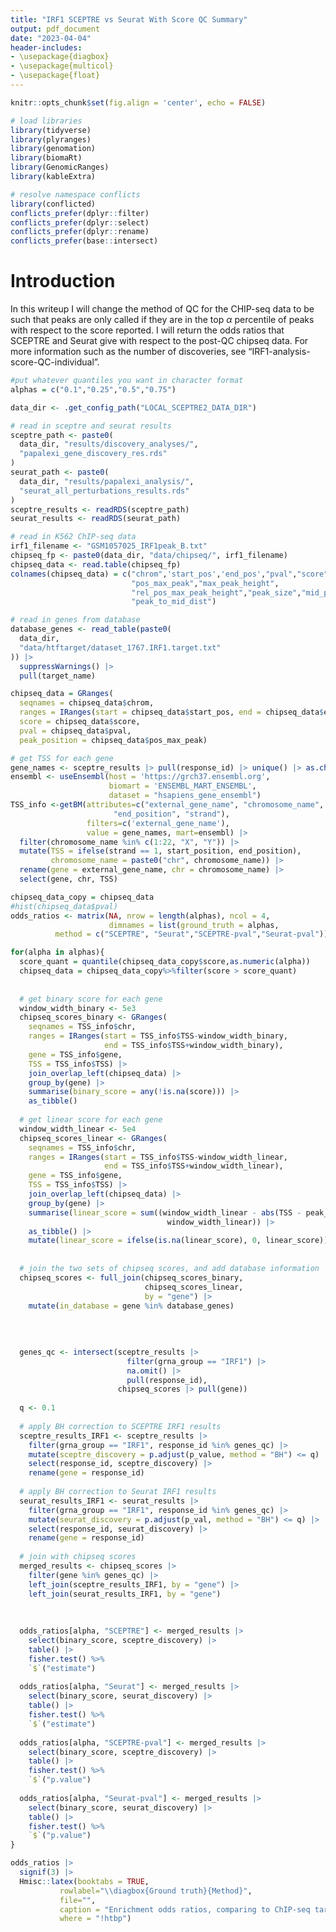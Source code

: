 ```yaml
---
title: "IRF1 SCEPTRE vs Seurat With Score QC Summary"
output: pdf_document
date: "2023-04-04"
header-includes:
- \usepackage{diagbox}
- \usepackage{multicol}
- \usepackage{float}
---
```


```r
knitr::opts_chunk$set(fig.align = 'center', echo = FALSE)
```

```r
# load libraries
library(tidyverse)
library(plyranges)
library(genomation)
library(biomaRt)
library(GenomicRanges)
library(kableExtra)

# resolve namespace conflicts
library(conflicted)
conflicts_prefer(dplyr::filter)
conflicts_prefer(dplyr::select)
conflicts_prefer(dplyr::rename)
conflicts_prefer(base::intersect)
```

# Introduction

In this writeup I will change the method of QC for the CHIP-seq data to be such that peaks are only called if they are in the top $\alpha$ percentile of peaks with respect to the score reported. I will return the odds ratios that SCEPTRE and Seurat give with respect to the post-QC chipseq data. For more information such as the number of discoveries, see "IRF1-analysis-score-QC-individual".

```r
#put whatever quantiles you want in character format
alphas = c("0.1","0.25","0.5","0.75")
```


```r
data_dir <- .get_config_path("LOCAL_SCEPTRE2_DATA_DIR")

# read in sceptre and seurat results
sceptre_path <- paste0(
  data_dir, "results/discovery_analyses/",
  "papalexi_gene_discovery_res.rds"
)
seurat_path <- paste0(
  data_dir, "results/papalexi_analysis/",
  "seurat_all_perturbations_results.rds"
)
sceptre_results <- readRDS(sceptre_path)
seurat_results <- readRDS(seurat_path)

# read in K562 ChIP-seq data
irf1_filename <- "GSM1057025_IRF1peak_B.txt"
chipseq_fp <- paste0(data_dir, "data/chipseq/", irf1_filename)
chipseq_data <- read.table(chipseq_fp) 
colnames(chipseq_data) = c("chrom",'start_pos','end_pos',"pval","score",
                           "pos_max_peak","max_peak_height",
                           "rel_pos_max_peak_height","peak_size","mid_point",
                           "peak_to_mid_dist")

# read in genes from database
database_genes <- read_table(paste0(
  data_dir,
  "data/htftarget/dataset_1767.IRF1.target.txt"
)) |>
  suppressWarnings() |>
  pull(target_name)
```

```r
chipseq_data = GRanges(
  seqnames = chipseq_data$chrom,
  ranges = IRanges(start = chipseq_data$start_pos, end = chipseq_data$end_pos),
  score = chipseq_data$score,
  pval = chipseq_data$pval,
  peak_position = chipseq_data$pos_max_peak)
```

```r
# get TSS for each gene 
gene_names <- sceptre_results |> pull(response_id) |> unique() |> as.character()
ensembl <- useEnsembl(host = 'https://grch37.ensembl.org',
                      biomart = 'ENSEMBL_MART_ENSEMBL', 
                      dataset = "hsapiens_gene_ensembl")
TSS_info <-getBM(attributes=c("external_gene_name", "chromosome_name", "start_position", 
                       "end_position", "strand"),
                 filters=c('external_gene_name'),
                 value = gene_names, mart=ensembl) |>
  filter(chromosome_name %in% c(1:22, "X", "Y")) |>
  mutate(TSS = ifelse(strand == 1, start_position, end_position),
         chromosome_name = paste0("chr", chromosome_name)) |>
  rename(gene = external_gene_name, chr = chromosome_name) |>
  select(gene, chr, TSS)
```





```r
chipseq_data_copy = chipseq_data
#hist(chipseq_data$pval)
odds_ratios <- matrix(NA, nrow = length(alphas), ncol = 4, 
                      dimnames = list(ground_truth = alphas, 
          method = c("SCEPTRE", "Seurat","SCEPTRE-pval","Seurat-pval")))

for(alpha in alphas){
  score_quant = quantile(chipseq_data_copy$score,as.numeric(alpha))
  chipseq_data = chipseq_data_copy%>%filter(score > score_quant)
  
  
  # get binary score for each gene
  window_width_binary <- 5e3
  chipseq_scores_binary <- GRanges(
    seqnames = TSS_info$chr,
    ranges = IRanges(start = TSS_info$TSS-window_width_binary, 
                     end = TSS_info$TSS+window_width_binary),
    gene = TSS_info$gene,
    TSS = TSS_info$TSS) |> 
    join_overlap_left(chipseq_data) |>
    group_by(gene) |>
    summarise(binary_score = any(!is.na(score))) |>
    as_tibble()
  
  # get linear score for each gene
  window_width_linear <- 5e4
  chipseq_scores_linear <- GRanges(
    seqnames = TSS_info$chr,
    ranges = IRanges(start = TSS_info$TSS-window_width_linear, 
                     end = TSS_info$TSS+window_width_linear),
    gene = TSS_info$gene,
    TSS = TSS_info$TSS) |> 
    join_overlap_left(chipseq_data) |>
    group_by(gene) |>
    summarise(linear_score = sum((window_width_linear - abs(TSS - peak_position))/
                                   window_width_linear)) |>
    as_tibble() |>
    mutate(linear_score = ifelse(is.na(linear_score), 0, linear_score))
  
  
  # join the two sets of chipseq scores, and add database information
  chipseq_scores <- full_join(chipseq_scores_binary, 
                              chipseq_scores_linear, 
                              by = "gene") |>
    mutate(in_database = gene %in% database_genes)
  
  
  
  
  genes_qc <- intersect(sceptre_results |> 
                          filter(grna_group == "IRF1") |>
                          na.omit() |>
                          pull(response_id),
                        chipseq_scores |> pull(gene))
  
  q <- 0.1
  
  # apply BH correction to SCEPTRE IRF1 results
  sceptre_results_IRF1 <- sceptre_results |>
    filter(grna_group == "IRF1", response_id %in% genes_qc) |>
    mutate(sceptre_discovery = p.adjust(p_value, method = "BH") <= q) |>
    select(response_id, sceptre_discovery) |>
    rename(gene = response_id)
  
  # apply BH correction to Seurat IRF1 results
  seurat_results_IRF1 <- seurat_results |>
    filter(grna_group == "IRF1", response_id %in% genes_qc) |>
    mutate(seurat_discovery = p.adjust(p_val, method = "BH") <= q) |>
    select(response_id, seurat_discovery) |>
    rename(gene = response_id)
  
  # join with chipseq scores
  merged_results <- chipseq_scores |>
    filter(gene %in% genes_qc) |>
    left_join(sceptre_results_IRF1, by = "gene") |>
    left_join(seurat_results_IRF1, by = "gene")
  
  
  
  odds_ratios[alpha, "SCEPTRE"] <- merged_results |> 
    select(binary_score, sceptre_discovery) |>
    table() |>
    fisher.test() %>%
    `$`("estimate")
  
  odds_ratios[alpha, "Seurat"] <- merged_results |> 
    select(binary_score, seurat_discovery) |>
    table() |>
    fisher.test() %>%
    `$`("estimate")
  
  odds_ratios[alpha, "SCEPTRE-pval"] <- merged_results |> 
    select(binary_score, sceptre_discovery) |>
    table() |>
    fisher.test() %>%
    `$`("p.value")
  
  odds_ratios[alpha, "Seurat-pval"] <- merged_results |> 
    select(binary_score, seurat_discovery) |>
    table() |>
    fisher.test() %>%
    `$`("p.value")
}


```



```r
odds_ratios |>
  signif(3) |>
  Hmisc::latex(booktabs = TRUE,
           rowlabel="\\diagbox{Ground truth}{Method}", 
           file="",
           caption = "Enrichment odds ratios, comparing to ChIP-seq target assignments with changing quantile threshold",
           where = "!htbp")
```


\newpage
